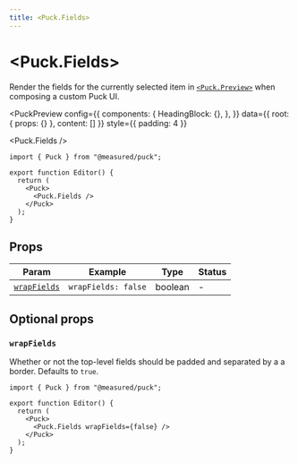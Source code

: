 ```yaml
---
title: <Puck.Fields>
---
```



# \<Puck.Fields\>

Render the fields for the currently selected item in [`<Puck.Preview>`](/docs/api-reference/components/puck-preview) when composing a custom Puck UI.

<PuckPreview
  config={{
    components: {
      HeadingBlock: {},
    },
  }}
  data={{ root: { props: {} }, content: [] }}
  style={{ padding: 4 }}
>
  <Puck.Fields />
</PuckPreview>

```tsx showLineNumbers copy {14}
import { Puck } from "@measured/puck";

export function Editor() {
  return (
    <Puck>
      <Puck.Fields />
    </Puck>
  );
}
```

## Props

| Param                       | Example             | Type    | Status |
| --------------------------- | ------------------- | ------- | ------ |
| [`wrapFields`](#wrapfields) | `wrapFields: false` | boolean | -      |

## Optional props

### `wrapFields`

Whether or not the top-level fields should be padded and separated by a a border. Defaults to `true`.

```tsx showLineNumbers copy {6}
import { Puck } from "@measured/puck";

export function Editor() {
  return (
    <Puck>
      <Puck.Fields wrapFields={false} />
    </Puck>
  );
}
```
